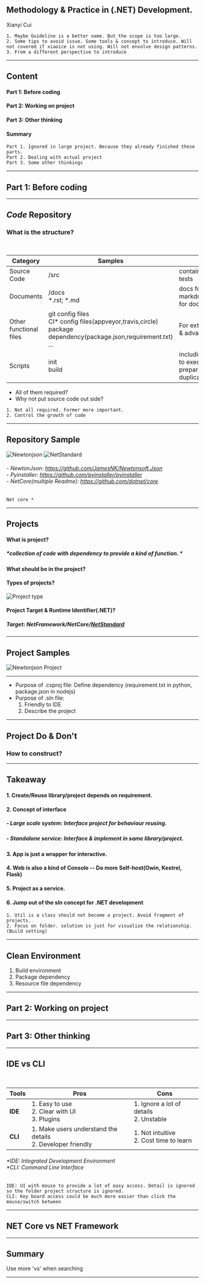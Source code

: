 
## Methodology & Practice in (.NET) Development.
Xianyi Cui

```notes
1. Maybe Guideline is a better name. But the scope is too large. 
2. Some tips to avoid issue. Some tools & concept to introduce. Will not covered if xiaoice is not using. Will not envolve design patterns.
3. From a different perspective to introduce
```

---

## Content
#### Part 1: Before coding    
#### Part 2: Working on project     
#### Part 3: Other thinking
#### Summary

```notes
Part 1. Ignored in large project. Because they already finished these parts.
Part 2. Dealing with actual project
Part 3. Some other thinkings
```
---

## Part 1: Before coding

---
## *Code* Repository
### What is the structure? 
<br/>

|Category|Samples|Usage|
|----|------|-----|
|Source Code|/src|contain the source codes or tests|
|Documents|/docs<br/>\*.rst; \*.md|docs folder or markdown/reStructuredText for documents|
|Other functional files|git config files<br/>CI\* config files(appveyor,travis,circle)<br/>package dependency(package.json,requirement.txt)<br/>...|For extended requirements & advanced features|
|Scripts|init<br/>build<br/>|including some script for us to execute for environment preparing. Save time from duplicate typing|     

- All of them required?
- Why not put source code out side?

```notes
1. Not all required. Former more important.
2. Control the growth of code

```

---
## Repository Sample
![Newtonjson](.\images\structure_newtonjson_note.png "Newtonjson") ![NetStandard](.\images\structure_netstandard.png "NetStandard")     
###### - NewtonJson: https://github.com/JamesNK/Newtonsoft.Json<br/>- Pyinstaller: https://github.com/pyinstaller/pyinstaller<br/>- NetCore(multiple Readme): https://github.com/dotnet/core

```notes
Net core *
```
---
## Projects
#### What is project?
##### *collection of code with dependency to provide a kind of function.    *
#### What should be in the project?

#### Types of projects?
![Project type](.\images\project_type.png "Project type")    
#### Project Target & Runtime Identifier(.NET)?
##### Target: NetFramework/NetCore/[NetStandard](https://docs.microsoft.com/en-us/dotnet/standard/net-standard "NetStandard")
---
## Project Samples
![Newtonjson Project](.\images\newtonjson_project.png "Newtonjson Project")

---
- Purpose of .csproj file: 
     Define dependency (requirement.txt in python, package.json in nodejs)
- Purpose of .sln file:
    1. Friendly to IDE
    2. Describe the project

---
## Project Do & Don't
### How to construct? 

---

## Takeaway
#### 1. Create/Reuse library/project depends on requirement. 
#### 2. Concept of interface   
##### - Large scale system: Interface project for behaviour reusing.   
##### - Standalone service: Interface & implement in same library/project.   
#### 3. App is just a wrapper for interactive. 
#### 4. Web is also a kind of Console -- Do more Self-host(Owin, Kestrel, Flask) 
#### 5. Project as a service.
#### 6. Jump out of the sln concept for .NET development

```notes
1. Util is a class should not become a project. Avoid fragment of projects.
2. Focus on folder. solution is just for visualize the relationship. (Build setting)

```
---

## Clean Environment
1. Build environment 
2. Package dependency 
3. Resource file dependency

---

## Part 2: Working on project

---

## Part 3: Other thinking

---

## IDE vs CLI    
<br/>   

|Tools|Pros|Cons|
|------|---|---|
|**IDE**|1. Easy to use<br/>2. Clear with UI <br/>3. Plugins |1. Ignore a lot of details<br/>2. Unstable|
|**CLI**|1. Make users understand the details<br/>2. Developer friendly |1. Not intuitive <br/>2. Cost time to learn|

###### \*IDE: *I*ntegrated *D*evelopment *E*nvironment<br/>\*CLI: *C*ommand *L*ine *I*nterface

```notes
IDE: UI with mouse to provide a lot of easy access. Detail is ignored so the folder project structure is ignored.
CLI: Key board access could be much more easier than click the mouse/switch between
```

---
## NET Core vs NET Framework

---

## Summary
Use more 'vs' when searching

---

